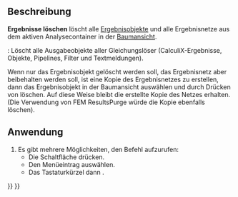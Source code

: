 <languages/>

{{Docnav/de
|[[FEM_SolverRun/de|FEM LöserAusführen]]
|[[FEM_ResultShow/de|FEM ErgebnisAnzeigen]]
|[[FEM_Workbench/de|FEM]]
|IconL=FEM_SolverRun.svg
|IconR=FEM_ResultShow.svg
|IconC=Workbench_FEM.svg
}}

{{GuiCommand/de
|Name=FEM ResultsPurge
|Name/de=FEM ErgebnisseLöschen
|MenuLocation=Ergebnisse → Ergebnisse löschen
|Workbenches=[[FEM_Workbench/de|FEM]]
|Shortcut={{KEY|R}} {{KEY|P}}
|SeeAlso=[[FEM_tutorial/de|FEM Anleitung]]
}}

<span id="Description"></span>
==Beschreibung==

'''Ergebnisse löschen''' löscht alle [[FEM_ResultShow/de|Ergebnisobjekte]] und alle Ergebnisnetze aus dem aktiven Analysecontainer in der [[Tree_view/de|Baumansicht]].

{{VersionPlus/de|1.1}}: Löscht alle Ausgabeobjekte aller Gleichungslöser (CalculiX-Ergebnisse, Objekte, Pipelines, Filter und Textmeldungen).

Wenn nur das Ergebnisobjekt gelöscht werden soll, das Ergebnisnetz aber beibehalten werden soll, ist eine Kopie des Ergebnisnetzes zu erstellen, dann das Ergebnisobjekt in der Baumansicht auswählen und durch Drücken von {{KEY|Del}} löschen. Auf diese Weise bleibt die erstellte Kopie des Netzes erhalten. (Die Verwendung von FEM ResultsPurge würde die Kopie ebenfalls löschen).

<span id="Usage"></span>
==Anwendung==

# Es gibt mehrere Möglichkeiten, den Befehl aufzurufen:
#* Die Schaltfläche {{Button|[[Image:FEM_ResultsPurge.svg|16px]] [[FEM_ResultsPurge/de|Ergebnisse bereinigen]]}} drücken.
#* Den Menüeintrag {{MenuCommand|Ergebnisse → [[Image:FEM_ResultsPurge.svg|16px]] Ergebnisse bereinigen}} auswählen.
#* Das Tastaturkürzel {{KEY|R}} dann {{KEY|P}}.


{{Docnav
|[[FEM_SolverRun/de|FEM LöserAusführen]]
|[[FEM_ResultShow/de|FEM ErgebnisAnzeigen]]
|[[FEM_Workbench/de|FEM]]
|IconL=FEM_SolverRun.svg
|IconR=FEM_ResultShow.svg
|IconC=Workbench_FEM.svg
}}

{{FEM_Tools_navi{{#translation:}}}}
{{Userdocnavi{{#translation:}}}}